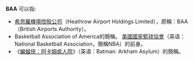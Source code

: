 '''BAA''' 可以指:
* [[希思羅機場控股公司|希思羅機場控股公司]]（Heathrow Airport Holdings Limited），原稱：BAA（British Airports Authority）。
*Basketball Association of America的簡稱。 [[美國國家籃球協會|美國國家籃球協會]]（英语：National Basketball Association，簡稱NBA）的前身。
*《[[蝙蝠侠：阿卡姆疯人院|蝙蝠侠：阿卡姆疯人院]]》（英语：Batman: Arkham Asylum）的簡稱。

{{Disambig|BAA|Cat=三字拉丁字母縮寫消歧義}}